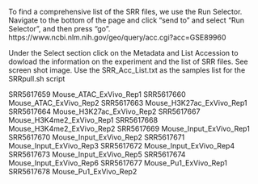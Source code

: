 To find a comprehensive list of the SRR files, we use the Run Selector.
Navigate to the bottom of the page and click “send to” and select “Run Selector”, and then press “go”.
https://www.ncbi.nlm.nih.gov/geo/query/acc.cgi?acc=GSE89960

Under the Select section click on the Metadata and List Accession to dowload the information on the experiment and the list of SRR files.
See screen shot image.
Use the SRR_Acc_List.txt as the samples list for the SRRpull.sh script

SRR5617659	Mouse_ATAC_ExVivo_Rep1
SRR5617660	Mouse_ATAC_ExVivo_Rep2
SRR5617663	Mouse_H3K27ac_ExVivo_Rep1
SRR5617664	Mouse_H3K27ac_ExVivo_Rep2
SRR5617667	Mouse_H3K4me2_ExVivo_Rep1
SRR5617668	Mouse_H3K4me2_ExVivo_Rep2
SRR5617669	Mouse_Input_ExVivo_Rep1
SRR5617670	Mouse_Input_ExVivo_Rep2
SRR5617671	Mouse_Input_ExVivo_Rep3
SRR5617672	Mouse_Input_ExVivo_Rep4
SRR5617673	Mouse_Input_ExVivo_Rep5
SRR5617674	Mouse_Input_ExVivo_Rep6
SRR5617677	Mouse_Pu1_ExVivo_Rep1
SRR5617678	Mouse_Pu1_ExVivo_Rep2



